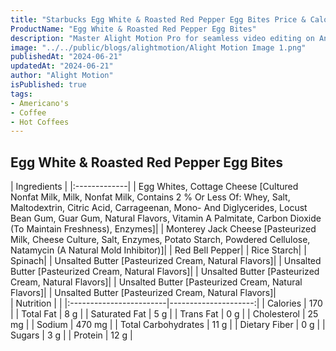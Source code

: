 ```yaml
---
title: "Starbucks Egg White & Roasted Red Pepper Egg Bites Price & Calories"
ProductName: "Egg White & Roasted Red Pepper Egg Bites" 
description: "Master Alight Motion Pro for seamless video editing on Android, iOS, and Tablets with our ultimate guide, unlocking advanced features and elevating your skills in 2024!"
image: "../../public/blogs/alightmotion/Alight Motion Image 1.png"
publishedAt: "2024-06-21"
updatedAt: "2024-06-21"
author: "Alight Motion"
isPublished: true
tags:
- Americano's
- Coffee
- Hot Coffees   
---
```

 
## Egg White & Roasted Red Pepper Egg Bites

<div className="tables-container">
  <div className="table-wrapper">
    | Ingredients  |  
    |:-------------|
    | Egg Whites, Cottage Cheese [Cultured Nonfat Milk, Milk, Nonfat Milk, Contains 2 % Or Less Of: Whey, Salt, Maltodextrin, Citric Acid, Carrageenan, Mono- And Diglycerides, Locust Bean Gum, Guar Gum, Natural Flavors, Vitamin A Palmitate, Carbon Dioxide (To Maintain Freshness), Enzymes]|
    | Monterey Jack Cheese [Pasteurized Milk, Cheese Culture, Salt, Enzymes, Potato Starch, Powdered Cellulose, Natamycin (A Natural Mold Inhibitor)]|
    | Red Bell Pepper|
    |  Rice Starch|
    |  Spinach|
    | Unsalted Butter [Pasteurized Cream, Natural Flavors]|
    | Unsalted Butter [Pasteurized Cream, Natural Flavors]|
    | Unsalted Butter [Pasteurized Cream, Natural Flavors]|
    | Unsalted Butter [Pasteurized Cream, Natural Flavors]|
    | Unsalted Butter [Pasteurized Cream, Natural Flavors]| 
  </div>
  <div className="table-wrapper">
    | Nutrition               |                      |  
    |:------------------------|---------------------:|
    | Calories                | 170                   |
    | Total Fat               | 8 g                  |
    | Saturated Fat           | 5 g                  |
    | Trans Fat               | 0 g                  |
    | Cholesterol             | 25 mg                 |
    | Sodium                  | 470 mg                |
    | Total Carbohydrates     | 11 g                  |
    | Dietary Fiber           | 0 g                  |
    | Sugars                  | 3 g                  |
    | Protein                 | 12 g                  |
  </div>
</div>
<style jsx>{`
  .tables-container {
    display: flex;
    flex-direction: row;
    gap: 30px;
  }
  .table-wrapper {
    width: 500px; /* Adjust as needed */
  }
  @media (max-width: 768px) {
    .tables-container {
      flex-direction: column;
      gap: 0px; /* Adjust as needed */
    }
    .table-wrapper {
      width: 100%; /* Adjust as needed */
    }
  }
`}</style>
